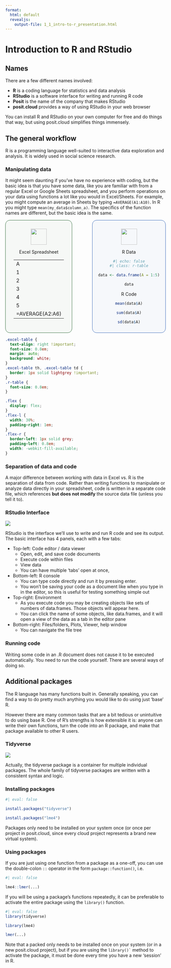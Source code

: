 ```yaml
---
format: 
  html: default
  revealjs: 
    output-file: 1_1_intro-to-r_presentation.html
---
```


# Introduction to R and RStudio

## Names

[There are a few different names involved:]{.content-hidden when-format="revealjs"}

-   **R** is a coding language for statistics and data analysis
-   **RStudio** is a software interface for writing and running R code
-   **Posit** is the name of the company that makes RStudio
-   **posit.cloud** provides a way of using RStudio in your web browser

You can install R and RStudio on your own computer for free and do things that way, but using posit.cloud simplifies things immensely.

## The general workflow

R is a programming language well-suited to interactive data exploration and analysis. It is widely used in social science research.

### Manipulating data

::: {.content-hidden when-format="revealjs"}
It might seem daunting if you've have no experience with coding, but the basic idea is that you have some data, like you are familiar with from a regular Excel or Google Sheets spreadsheet, and you perform operations on your data using functions a lot like you would in Excel/Sheets. For example, you might compute an average in Sheets by typing `=AVERAGE(A1:A10)`. In R you might type `mean(my_data$column_a)`. The specifics of the function names are different, but the basic idea is the same.
:::

::: {.columns style="display: flex; align-items: stretch; align-content: center; text-align: center;"}
::: {.column style="width: 45%; border: 1px solid rgb(45, 105, 55); border-radius: 1em; padding: 0.8em; background: rgba(45, 105, 55, 0.03)"}

<img src="images/excel.png" style="height: 50px; margin: 0;">

Excel Spreadsheet

::: {.excel-table style="width: fit-content; margin: auto;"}
|                 |
|-----------------|
| A               |
| 1               |
| 2               |
| 3               |
| 4               |
| 5               |
| =AVERAGE(A2:A6) |
:::
:::

::: {.column width="5%"}
:::

::: {.column style="width: 50%; border: 1px solid rgb(51, 102, 182); border-radius: 1em; padding: 0.8em; background: rgba(51, 102, 182, 0.03);"}
<img src="images/r.png" style="height: 50px; margin: 0;">

::: {.flex}

::: {.flex-l}
R Data

```r
#| echo: false
#| class: r-table

data <- data.frame(A = 1:5)

data

```
:::

::: {.flex-r}
R Code

```r

mean(data$A)

sum(data$A)

sd(data$A)
```
:::
:::

:::
:::

```css
.excel-table {
  text-align: right !important;
  font-size: 0.8em;
  margin: auto;
  background: white;
}
.excel-table th, .excel-table td {
  border: 1px solid lightgrey !important;
}
.r-table {
  font-size: 0.8em;
}

.flex {
  display: flex;
}
.flex-l {
  width: 30%; 
  padding-right: 1em;
}
.flex-r {
  border-left: 1px solid grey;
  padding-left: 0.8em;
  width: -webkit-fill-available;
}
```


### Separation of data and code

A major difference between working with data in Excel vs. R is the separation of data from code. Rather than writing functions to manipulate or analyze data directly in your spreadsheet, code is written in a separate code file, which references **but does not modify** the source data file (unless you tell it to).

### RStudio Interface

![](rstudio-interface-1.png)

::: {.content-hidden when-format="revealjs"}
RStudio is the interface we'll use to write and run R code and see its output. The basic interface has 4 panels, each with a few tabs:

-   Top-left: Code editor / data viewer
    -   Open, edit, and save code documents
    -   Execute code within files
    -   View data
    -   You can have multiple 'tabs' open at once,
-   Bottom-left: R console
    -   You can type code directly and run it by pressing enter.
    -   You won't be saving your code as a document like when you type in in the editor, so this is useful for testing something simple out
-   Top-right: Environment
    -   As you execute code you may be creating objects like sets of numbers of data.frames. Those objects will appear here.
    -   You can click the name of some objects, like data.frames, and it will open a view of the data as a tab in the editor pane
-   Bottom-right: Files/folders, Plots, Viewer, help window
    -   You can navigate the file tree
:::

### Running code

Writing some code in an .R document does not cause it to be executed automatically. You need to run the code yourself. There are several ways of doing so.

## Additional packages

The R language has many functions built in. Generally speaking, you can find a way to do pretty much anything you would like to do using just 'base' R.

However there are many common tasks that are a bit tedious or unintuitive to do using base R. One of R's strengths is how extensible it is: anyone can write their own functions, turn the code into an R package, and make that package available to other R users.

### Tidyverse

![](images/tidyverse.png){fig-align="center"}

::: {.content-hidden when-format="revealjs"}
Actually, the tidyverse package is a container for multiple individual packages. The whole family of tidyverse packages are written with a consistent syntax and logic.
:::

### Installing packages

```r
#| eval: false

install.packages("tidyverse")

install.packages("lme4")
```

Packages only need to be installed on your system once (or once per project in posit.cloud, since every cloud project represents a brand new virtual system).

### Using packages

If you are just using one function from a package as a one-off, you can use the double-colon `::` operator in the form `package::function()`, i.e.

```r
#| eval: false

lme4::lmer(...)

```

If you will be using a package's functions repeatedly, it can be preferable to activate the entire package using the `library()` function.

```r
#| eval: false
library(tidyverse)

library(lme4)

lmer(...)
```

Note that a packed only needs to be installed once on your system (or in a new posit.cloud project), but if you are using the `` library()` `` method to activate the package, it must be done every time you have a new 'session' in R.
